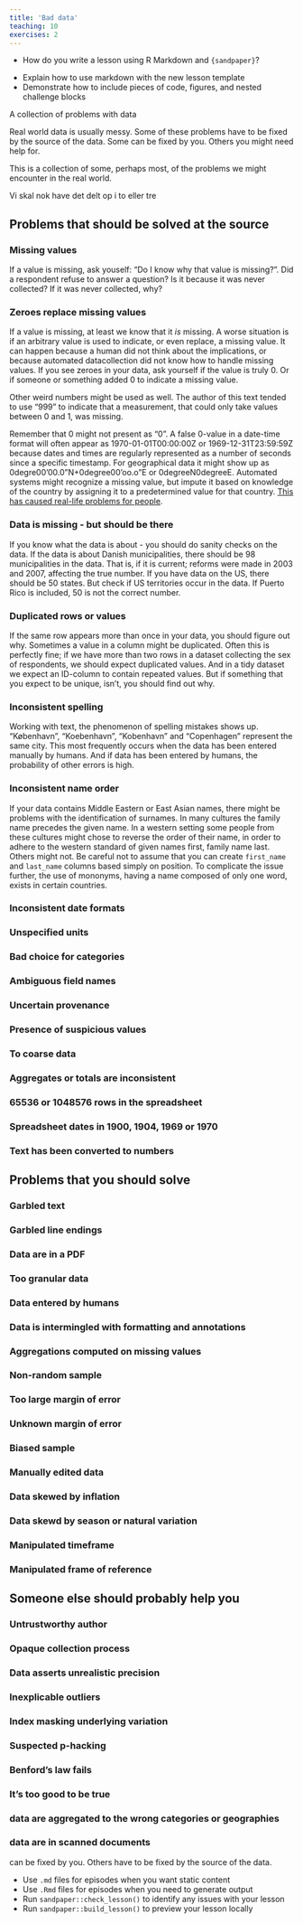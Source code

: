 ```yaml
---
title: 'Bad data'
teaching: 10
exercises: 2
---
```


:::::::::::::::::::::::::::::::::::::: questions 

- How do you write a lesson using R Markdown and `{sandpaper}`?

::::::::::::::::::::::::::::::::::::::::::::::::

::::::::::::::::::::::::::::::::::::: objectives

- Explain how to use markdown with the new lesson template
- Demonstrate how to include pieces of code, figures, and nested challenge blocks

::::::::::::::::::::::::::::::::::::::::::::::::

A collection of problems with data

Real world data is usually messy. Some of these problems have to be fixed by
the source of the data. Some can be fixed by you. Others you might need help
for.

This is a collection of some, perhaps most, of the problems we might encounter
in the real world.

Vi skal nok have det delt op i to eller tre

## Problems that should be solved at the source

### Missing values

If a value is missing, ask youself: "Do I know why that value is missing?".
Did a respondent refuse to answer a 
question? Is it because it was never collected? If it was never collected, why?

### Zeroes replace missing values 

If a value is missing, at least we know that it _is_ missing. A worse situation
is if an arbitrary value is used to indicate, or even replace, a missing value.
It can happen because a human did not think about the implications, or because
automated datacollection did not know how to handle missing values. If you see
zeroes in your data, ask yourself if the value is truly 0. Or if someone or 
something added 0 to indicate a missing value. 

Other weird numbers might be used as well. The author of this text tended to 
use "999" to indicate that a measurement, that could only take values between
0 and 1, was missing. 

Remember that 0 might not present as "0". A false 0-value in a date-time format
will often appear as 1970-01-01T00:00:00Z or 1969-12-31T23:59:59Z because dates 
and times are regularly represented as a number of seconds since a specific
timestamp. For geographical data it might show up as 0degre00'00.0"N+0degree00'oo.o"E
or 0degreeN0degreeE. Automated systems might recognize a missing value, but 
impute it based on knowledge of the country by assigning it to a predetermined 
value for that country.
[This has caused real-life problems for people](https://www.youtube.com/watch?v=vh6zanS_epw).



### Data is missing - but should be there

If you know what the data is about - you should do sanity checks on the data. If 
the data is about Danish municipalities, there should be 98 municipalities in
the data. That is, if it is current; reforms were made in 2003 and 2007, affecting 
the true number. If you have data on the US, there should be 50 states. But check
if US territories occur in the data. If Puerto Rico is included, 50 is not the 
correct number.



### Duplicated rows or values

If the same row appears more than once in your data, you should figure out why.
Sometimes a value in a column might be duplicated. Often this is perfectly fine;
if we have more than two rows in a dataset collecting the sex of respondents, we
should expect duplicated values. And in a tidy dataset we expect an ID-column to
contain repeated values. But if something that you expect to be unique, isn't,
you should find out why.

### Inconsistent spelling

Working with text, the phenomenon of spelling mistakes shows up. "København",
"Koebenhavn", "Kobenhavn" and "Copenhagen" represent the same city.
This most  frequently occurs when the data has been entered manually by humans. 
And if data has been entered by humans, the probability of other errors is high.


### Inconsistent name order

If your data contains Middle Eastern or East Asian names, there might be 
problems with the identification of surnames. In many cultures the family name
precedes the given name. In a western setting some people from these cultures
might chose to reverse the order of their name, in order to adhere to the western
standard of given names first, family name last. Others might not. Be careful
not to assume that you can create `first_name` and `last_name` columns based
simply on position. To complicate the issue further, the use of mononyms, 
having a name composed of only one word, exists in certain countries.

### Inconsistent date formats
### Unspecified units
### Bad choice for categories
### Ambiguous field names
### Uncertain provenance
### Presence of suspicious values
### To coarse data
### Aggregates or totals are inconsistent
### 65536 or 1048576 rows in the spreadsheet
### Spreadsheet dates in 1900, 1904, 1969 or 1970
### Text has been converted to numbers

## Problems that you should solve

### Garbled text
### Garbled line endings
### Data are in a PDF
### Too granular data
### Data entered by humans
### Data is intermingled with formatting and annotations
### Aggregations computed on missing values
### Non-random sample
### Too large margin of error
### Unknown margin of error
### Biased sample
### Manually edited data
### Data skewed by inflation
### Data skewd by season or natural variation
### Manipulated timeframe
### Manipulated frame of reference

## Someone else should probably help you
### Untrustworthy author
### Opaque collection process
### Data asserts unrealistic precision
### Inexplicable outliers
### Index masking underlying variation
### Suspected p-hacking
### Benford's law fails
### It's too good to be true
### data are aggregated to the wrong categories or geographies
### data are in scanned documents


can be fixed by
you. Others have to be fixed by the source of the data. 

::::::::::::::::::::::::::::::::::::: keypoints 

- Use `.md` files for episodes when you want static content
- Use `.Rmd` files for episodes when you need to generate output
- Run `sandpaper::check_lesson()` to identify any issues with your lesson
- Run `sandpaper::build_lesson()` to preview your lesson locally

::::::::::::::::::::::::::::::::::::::::::::::::

